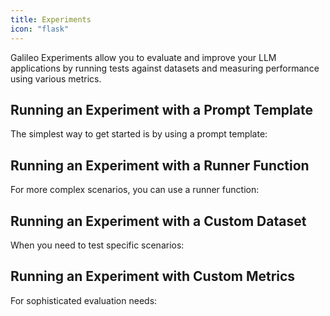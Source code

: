 ```yaml
---
title: Experiments
icon: "flask"
---
```



Galileo Experiments allow you to evaluate and improve your LLM applications by running tests against datasets and measuring performance using various metrics.

## Running an Experiment with a Prompt Template

The simplest way to get started is by using a prompt template:

<CodeGroup>
<SnippetPromptTemplate />
</CodeGroup>

## Running an Experiment with a Runner Function

For more complex scenarios, you can use a runner function:

<CodeGroup>
<SnippetRunnerFunction />
</CodeGroup>

## Running an Experiment with a Custom Dataset

When you need to test specific scenarios:

<CodeGroup>
<SnippetCustomDataset />
</CodeGroup>

## Running an Experiment with Custom Metrics

For sophisticated evaluation needs:

<CodeGroup>
<SnippetCustomMetrics />
</CodeGroup>
